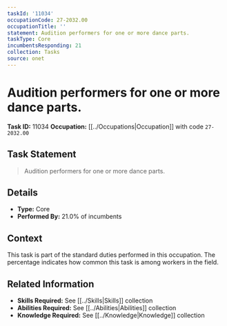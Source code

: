 ```yaml
---
taskId: '11034'
occupationCode: 27-2032.00
occupationTitle: ''
statement: Audition performers for one or more dance parts.
taskType: Core
incumbentsResponding: 21
collection: Tasks
source: onet
---
```

# Audition performers for one or more dance parts.

**Task ID:** 11034
**Occupation:** [[../Occupations|Occupation]] with code `27-2032.00`

## Task Statement

> Audition performers for one or more dance parts.

## Details

- **Type:** Core
- **Performed By:** 21.0% of incumbents

## Context

This task is part of the standard duties performed in this occupation. The percentage indicates how common this task is among workers in the field.

## Related Information

- **Skills Required:** See [[../Skills|Skills]] collection
- **Abilities Required:** See [[../Abilities|Abilities]] collection
- **Knowledge Required:** See [[../Knowledge|Knowledge]] collection
